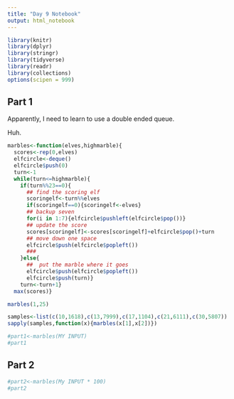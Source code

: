 ```yaml
---
title: "Day 9 Notebook"
output: html_notebook
---
```


```r
library(knitr)
library(dplyr)
library(stringr)
library(tidyverse)
library(readr)
library(collections)
options(scipen = 999)
```


## Part 1
Apparently, I need to learn to use a double ended queue.

Huh.



```r
marbles<-function(elves,highmarble){
  scores<-rep(0,elves)
  elfcircle<-deque()
  elfcircle$push(0)
  turn<-1
  while(turn<=highmarble){
    if(turn%%23==0){
      ## find the scoring elf
      scoringelf<-turn%%elves
      if(scoringelf==0){scoringelf<-elves}
      ## backup seven
      for(i in 1:7){elfcircle$pushleft(elfcircle$pop())}
      ## update the score
      scores[scoringelf]<-scores[scoringelf]+elfcircle$pop()+turn     
      ## move down one space
      elfcircle$push(elfcircle$popleft())
      ###
    }else{
      ##  put the marble where it goes
      elfcircle$push(elfcircle$popleft())
      elfcircle$push(turn)}
    turn<-turn+1}
  max(scores)}
```


```r
marbles(1,25)
```



```r
samples<-list(c(10,1618),c(13,7999),c(17,1104),c(21,6111),c(30,5807))
sapply(samples,function(x){marbles(x[1],x[2])})
```



```r
#part1<-marbles(MY INPUT)
#part1
```


## Part 2

```r
#part2<-marbles(My INPUT * 100)
#part2
```

